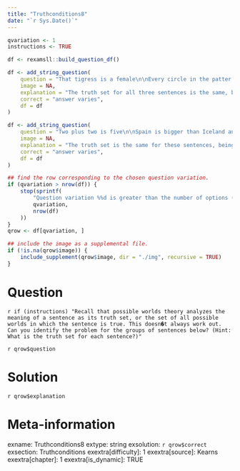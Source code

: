 ```yaml
---
title: "Truthconditions8"
date: "`r Sys.Date()`"
---
```


```r
qvariation <- 1
instructions <- TRUE
```

```r
df <- rexamsll::build_question_df()

df <- add_string_question(
    question = "That tigress is a female\n\nEvery circle in the patter was round/Either God exists or God doesn't exist",
    image = NA,
    explanation = "The truth set for all three sentences is the same, being the set of all possible worlds, but we still think these sentences have different meanings",
    correct = "answer varies",
    df = df
)

df <- add_string_question(
    question = "Two plus two is five\n\nSpain is bigger than Iceland and Iceland is bigger than Spain",
    image = NA,
    explanation = "The truth set is the same for these sentences, being the empty set, but the sentences still have different meanings",
    correct = "answer varies",
    df = df
)

## find the row corresponding to the chosen question variation.
if (qvariation > nrow(df)) {
    stop(sprintf(
        "Question variation %%d is greater than the number of options (%%d).",
        qvariation,
        nrow(df)
    ))
}
qrow <- df[qvariation, ]

## include the image as a supplemental file.
if (!is.na(qrow$image)) {
    include_supplement(qrow$image, dir = "./img", recursive = TRUE)
}
```

Question
========
`r if (instructions) "Recall that possible worlds theory analyzes the meaning of a sentence as its truth set, or the set of all possible worlds in which the sentence is true. This doesn�t always work out. Can you identify the problem for the groups of sentences below? (Hint: What is the truth set for each sentence?)"`

`r qrow$question`


Solution
========
`r qrow$explanation`


Meta-information
================
exname: Truthconditions8
extype: string
exsolution: `r qrow$correct`
exsection: Truthconditions
exextra[difficulty]: 1
exextra[source]: Kearns
exextra[chapter]: 1
exextra[is_dynamic]: TRUE

